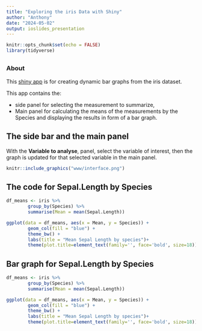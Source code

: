 ```yaml
---
title: "Exploring the iris Data with Shiny"
author: "Anthony"
date: "2024-05-02"
output: ioslides_presentation
---
```


```r
knitr::opts_chunk$set(echo = FALSE)
library(tidyverse)
```

## 

### About

This [shiny app](https://twes.shinyapps.io/shinyDataProduct/) is for creating dynamic bar graphs from the iris dataset.

This app contains the:

-   side panel for selecting the measurement to summarize,
-   Main panel for calculating the means of the measurements by the Species and displaying the results in form of a bar graph.

## The side bar and the main panel

With the **Variable to analyse**, panel, select the variable of interest, then the graph is updated for that selected variable in the main panel.

```r
knitr::include_graphics("www/interface.png")
```


## The code for Sepal.Length by Species

```r
df_means <- iris %>% 
        group_by(Species) %>% 
        summarise(Mean = mean(Sepal.Length))

ggplot(data = df_means, aes(x = Mean, y = Species)) +
        geom_col(fill = "blue") +
        theme_bw() +
        labs(title = "Mean Sepal Length by species")+
        theme(plot.title=element_text(family='', face='bold', size=18))

```

## Bar graph for Sepal.Length by Species

```r
df_means <- iris %>% 
        group_by(Species) %>% 
        summarise(Mean = mean(Sepal.Length))

ggplot(data = df_means, aes(x = Mean, y = Species)) +
        geom_col(fill = "blue") +
        theme_bw() +
        labs(title = "Mean Sepal Length by species")+
        theme(plot.title=element_text(family='', face='bold', size=18))

```
